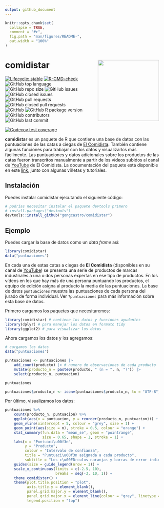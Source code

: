 ---
output: github_document
---

<!-- README.md is generated from README.Rmd. Please edit that file -->

```{r, include = FALSE}
knitr::opts_chunk$set(
  collapse = TRUE,
  comment = "#>",
  fig.path = "man/figures/README-",
  out.width = "100%"
)
```

# comidistar <img src='man/figures/logo.png' align="right" style="float:right; height:200px; margin-left:10%;"/>

<!-- badges: start -->
[![Lifecycle: stable](https://img.shields.io/badge/lifecycle-stable-brightgreen.svg)](https://lifecycle.r-lib.org/articles/stages.html#stable)
[![R-CMD-check](https://github.com/gongcastro/comidistar/workflows/R-CMD-check/badge.svg)](https://github.com/gongcastro/comidistar/actions)
![GitHub top language](https://img.shields.io/github/languages/top/gongcastro/comidistar)
![GitHub repo size](https://img.shields.io/github/repo-size/gongcastro/comidistar)
![GitHub issues](https://img.shields.io/github/issues/gongcastro/comidistar)
![GitHub closed issues](https://img.shields.io/github/issues-closed/gongcastro/comidistar)
![GitHub pull requests](https://img.shields.io/github/issues-pr/gongcastro/comidistar)
![GitHub closed pull requests](https://img.shields.io/github/issues-pr-closed/gongcastro/comidistar)
![GitHub](https://img.shields.io/github/license/gongcastro/comidistar)
![GitHub R package version](https://img.shields.io/github/r-package/v/gongcastro/comidistar)
![GitHub contributors](https://img.shields.io/github/contributors/gongcastro/comidistar)
![GitHub last commit](https://img.shields.io/github/last-commit/gongcastro/comidistar)

[![Codecov test coverage](https://codecov.io/gh/gongcastro/comidistar/branch/master/graph/badge.svg)](https://codecov.io/gh/gongcastro/comidistar?branch=master)
<!-- badges: end -->

**comidistar** es un paquete de R que contiene una base de datos con las puntuaciones de las catas a ciegas de [El Comidista](https://elcomidista.elpais.com/). También contiene algunas funciones para trabajar con los datos y visualizarlos más fácilmente. Las puntuaciones y datos adicionales sobre los productos de las catas fueron transcritos manualmente a partir de los vídeos subidos al canal de [YouTube](https://www.youtube.com/channel/UCoIJrrwXy_mlr1WkC4vaTnA) de El Comidista. La documentación del paquete está disponible en este [link](https://gongcastro.github.io/comidistar/), junto con algunas viñetas y tutoriales.

## Instalación

Puedes instalar comidistar ejecutando el siguiente código:

```r
# podrías necesitar instalar el paquete devtools primero
# install.packages("devtools")
devtools::install_github("gongcastro/comidistar")
```

## Ejemplo

Puedes cargar la base de datos como un *data frame* así:

```{r example}
library(comidistar)
data("puntuaciones")
```

En cada una de estas catas a ciegas de **El Comidista** (disponibles en su canal de [YouTube](https://www.youtube.com/channel/UCoIJrrwXy_mlr1WkC4vaTnA)) se presenta una serie de productos de marcas industriales a una o dos personas expertas en ese tipo de productos. En los vídeos en los que hay más de una persona puntuando los productos, el equipo de edición asigna al producto la media de las puntuaciones. La base de datos `puntuaciones` muestra las puntuaciones de cada persona del jurado de forma individual. Ver `?puntuaciones` para más información sobre esta base de datos.


Primero cargamos los paquetes que necesitaremos:

```{r message=FALSE, warning=FALSE, paged.print=FALSE}
library(comidistar) # contiene los datos y funciones ayudantes
library(dplyr) # para manejar los datos en formato tidy
library(ggplot2) # para visualizar los datos
```

Ahora cargamos los datos y los agregamos:

```{r message=FALSE, warning=FALSE, paged.print=FALSE}
# cargamos los datos
data("puntuaciones") 

puntuaciones <- puntuaciones |> 
    add_count(producto) |> # numero de observaciones de cada producto
    mutate(producto_n = paste0(producto, " (n = ", n, ")")) |>  
    select(producto_n, puntuacion) 

puntuaciones
```

```{r to-utf8, message=FALSE, warning=FALSE, include=FALSE, paged.print=FALSE}
puntuaciones$producto_n <- iconv(puntuaciones$producto_n, to = "UTF-8")
```

Por último, visualizamos los datos:

```{r puntuaciones, warning=FALSE, fig.height=8, fig.width=7, fig.cap="Distribuci\u00f3n de las puntuaciones de las catas a ciegas para cada producto. Distribuci\u00f3n de las puntuaciones (eje X) de cada producto (eje Y). El punto y su intervalo (en negro) indican la media y el intervalos que contiene el 95\\% de las puntuaciones de la distribuci\u00f3n. Las l\u00edneas verticales dentro de cada distribuciu00f3n indican las puntuaciones individuales para cada marca, por parte de una de las personas del jurado."}
puntuaciones %>% 
    count(producto_n, puntuacion) %>% 
    ggplot(aes(x = puntuacion, y = reorder(producto_n, puntuacion))) +  
    geom_vline(xintercept = 5, colour = "grey", size = 1) +
    geom_point(aes(size = n), stroke = 0.5, colour = "orange") +
    stat_summary(fun.data = "mean_se", geom = "pointrange",
                 size = 0.65, shape = 1, stroke = 1) +
    labs(x = "Puntuaci\u00f3n", 
         y = "Producto", 
         colour = "Intervalo de confianza",
         title = "Puntuaci\u00f3n asignada a cada producto",
         subtitle = "Los c\u00EDrculos naranjas y barras de error indican la media y error t\u00EDpico") +
    guides(size = guide_legend(nrow = 1)) +
    scale_x_continuous(limits = c(-2.5, 10),
                       breaks = seq(-3, 10, 1)) +
    theme_comidistar() +
    theme(plot.title.position = "plot",
          axis.title.y = element_blank(),
          panel.grid.major.y = element_blank(),
          panel.grid.major.x = element_line(colour = "grey", linetype = "dotted"),
          legend.position = "top")
```
